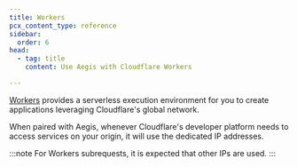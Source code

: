 ```yaml
---
title: Workers
pcx_content_type: reference
sidebar:
  order: 6
head:
  - tag: title
    content: Use Aegis with Cloudflare Workers

---
```


[Workers](/workers/) provides a serverless execution environment for you to create applications leveraging Cloudflare's global network.

When paired with Aegis, whenever Cloudflare's developer platform needs to access services on your origin, it will use the dedicated IP addresses.

:::note
For Workers subrequests, it is expected that other IPs are used.
:::